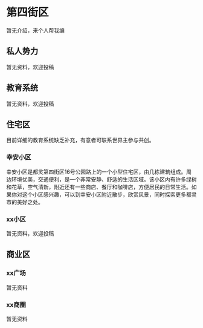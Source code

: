 # 第四街区

暂无介绍，来个人帮我编

## 私人势力

暂无资料，欢迎投稿

## 教育系统

暂无资料，欢迎投稿

## 住宅区

目前详细的教育系统缺乏补充，有意者可联系世界主参与共创。

<Steps>

### 幸安小区

幸安小区是都灵第四街区16号公园路上的一个小型住宅区，由几栋建筑组成。周边环境优美，交通便利，是一个非常安静、舒适的生活区域。该小区内有许多绿树和花草，空气清新，附近还有一些商店、餐厅和咖啡店，方便居民的日常生活。如果你对这个小区感兴趣，可以到幸安小区附近散步，欣赏风景，同时探索更多都灵市的美好之处。

### xx小区

暂无资料，欢迎投稿

</Steps>


## 商业区


<Steps>

### xx广场

暂无资料

### xx商圈

暂无资料

</Steps>


